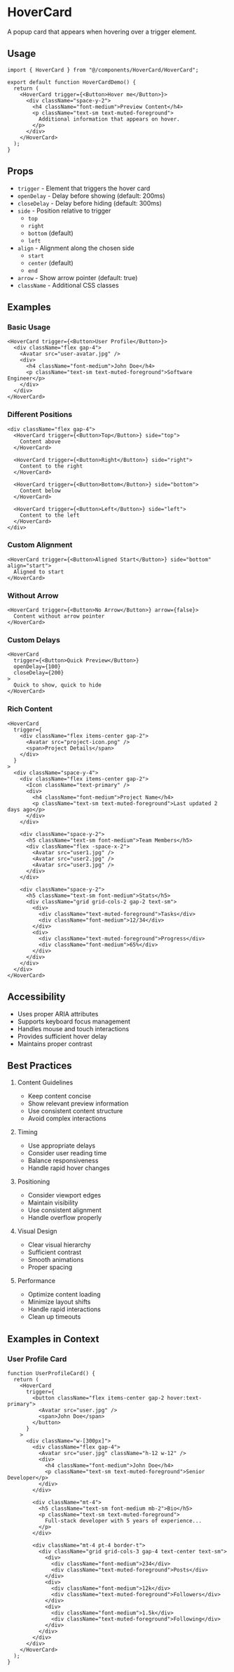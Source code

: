 # HoverCard

A popup card that appears when hovering over a trigger element.

## Usage

```tsx
import { HoverCard } from "@/components/HoverCard/HoverCard";

export default function HoverCardDemo() {
  return (
    <HoverCard trigger={<Button>Hover me</Button>}>
      <div className="space-y-2">
        <h4 className="font-medium">Preview Content</h4>
        <p className="text-sm text-muted-foreground">
          Additional information that appears on hover.
        </p>
      </div>
    </HoverCard>
  );
}
```

## Props

- `trigger` - Element that triggers the hover card
- `openDelay` - Delay before showing (default: 200ms)
- `closeDelay` - Delay before hiding (default: 300ms)
- `side` - Position relative to trigger
  - `top`
  - `right`
  - `bottom` (default)
  - `left`
- `align` - Alignment along the chosen side
  - `start`
  - `center` (default)
  - `end`
- `arrow` - Show arrow pointer (default: true)
- `className` - Additional CSS classes

## Examples

### Basic Usage

```tsx
<HoverCard trigger={<Button>User Profile</Button>}>
  <div className="flex gap-4">
    <Avatar src="user-avatar.jpg" />
    <div>
      <h4 className="font-medium">John Doe</h4>
      <p className="text-sm text-muted-foreground">Software Engineer</p>
    </div>
  </div>
</HoverCard>
```

### Different Positions

```tsx
<div className="flex gap-4">
  <HoverCard trigger={<Button>Top</Button>} side="top">
    Content above
  </HoverCard>

  <HoverCard trigger={<Button>Right</Button>} side="right">
    Content to the right
  </HoverCard>

  <HoverCard trigger={<Button>Bottom</Button>} side="bottom">
    Content below
  </HoverCard>

  <HoverCard trigger={<Button>Left</Button>} side="left">
    Content to the left
  </HoverCard>
</div>
```

### Custom Alignment

```tsx
<HoverCard trigger={<Button>Aligned Start</Button>} side="bottom" align="start">
  Aligned to start
</HoverCard>
```

### Without Arrow

```tsx
<HoverCard trigger={<Button>No Arrow</Button>} arrow={false}>
  Content without arrow pointer
</HoverCard>
```

### Custom Delays

```tsx
<HoverCard
  trigger={<Button>Quick Preview</Button>}
  openDelay={100}
  closeDelay={200}
>
  Quick to show, quick to hide
</HoverCard>
```

### Rich Content

```tsx
<HoverCard
  trigger={
    <div className="flex items-center gap-2">
      <Avatar src="project-icon.png" />
      <span>Project Details</span>
    </div>
  }
>
  <div className="space-y-4">
    <div className="flex items-center gap-2">
      <Icon className="text-primary" />
      <div>
        <h4 className="font-medium">Project Name</h4>
        <p className="text-sm text-muted-foreground">Last updated 2 days ago</p>
      </div>
    </div>

    <div className="space-y-2">
      <h5 className="text-sm font-medium">Team Members</h5>
      <div className="flex -space-x-2">
        <Avatar src="user1.jpg" />
        <Avatar src="user2.jpg" />
        <Avatar src="user3.jpg" />
      </div>
    </div>

    <div className="space-y-2">
      <h5 className="text-sm font-medium">Stats</h5>
      <div className="grid grid-cols-2 gap-2 text-sm">
        <div>
          <div className="text-muted-foreground">Tasks</div>
          <div className="font-medium">12/34</div>
        </div>
        <div>
          <div className="text-muted-foreground">Progress</div>
          <div className="font-medium">65%</div>
        </div>
      </div>
    </div>
  </div>
</HoverCard>
```

## Accessibility

- Uses proper ARIA attributes
- Supports keyboard focus management
- Handles mouse and touch interactions
- Provides sufficient hover delay
- Maintains proper contrast

## Best Practices

1. Content Guidelines

   - Keep content concise
   - Show relevant preview information
   - Use consistent content structure
   - Avoid complex interactions

2. Timing

   - Use appropriate delays
   - Consider user reading time
   - Balance responsiveness
   - Handle rapid hover changes

3. Positioning

   - Consider viewport edges
   - Maintain visibility
   - Use consistent alignment
   - Handle overflow properly

4. Visual Design

   - Clear visual hierarchy
   - Sufficient contrast
   - Smooth animations
   - Proper spacing

5. Performance
   - Optimize content loading
   - Minimize layout shifts
   - Handle rapid interactions
   - Clean up timeouts

## Examples in Context

### User Profile Card

```tsx
function UserProfileCard() {
  return (
    <HoverCard
      trigger={
        <button className="flex items-center gap-2 hover:text-primary">
          <Avatar src="user.jpg" />
          <span>John Doe</span>
        </button>
      }
    >
      <div className="w-[300px]">
        <div className="flex gap-4">
          <Avatar src="user.jpg" className="h-12 w-12" />
          <div>
            <h4 className="font-medium">John Doe</h4>
            <p className="text-sm text-muted-foreground">Senior Developer</p>
          </div>
        </div>

        <div className="mt-4">
          <h5 className="text-sm font-medium mb-2">Bio</h5>
          <p className="text-sm text-muted-foreground">
            Full-stack developer with 5 years of experience...
          </p>
        </div>

        <div className="mt-4 pt-4 border-t">
          <div className="grid grid-cols-3 gap-4 text-center text-sm">
            <div>
              <div className="font-medium">234</div>
              <div className="text-muted-foreground">Posts</div>
            </div>
            <div>
              <div className="font-medium">12k</div>
              <div className="text-muted-foreground">Followers</div>
            </div>
            <div>
              <div className="font-medium">1.5k</div>
              <div className="text-muted-foreground">Following</div>
            </div>
          </div>
        </div>
      </div>
    </HoverCard>
  );
}
```
